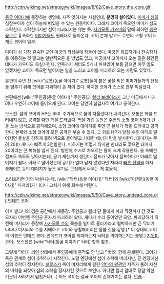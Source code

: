 http://cdn.wikimg.net/strategywiki/images/8/82/Cave_story_the_core.gif

[[동굴 이야기]]에 등장하는 생명체. 자주 잊혀지는 사실인데, '''분명히 살아있다.''' [[미미가 섬]]의 심장부이자 섬이 하늘에 떠있을 수 있는 원동력이다. 그래서 코어가 죽으면 미미가 섬도 추락한다. 추락한다지만 섬이 파괴되지는 않는 듯. [[사카모토 카즈마]]의 말에 의하면 [[붉은 꽃]]으로 흉폭화한 [[미미가]]들도 원래대로 돌아온다.
코어 본체 말고도 주변의 소형 코어 5개도 코어의 일부.

미미가 섬 가장 깊숙한 곳인 미궁의 최심부에 잠들어 있다. 미궁은 워프하거나 전송장치를 이용하는 것 말고는 일반적으론 올 방법도 없고, 미궁에서 코어까지 오는 길은 봉인된데다가 가우디도 득실거린다. 안쪽까지 셔터도 5개나 쳐져있어 보통 같으면 아무 일도 없겠지만 코어가 죽으면 벌어지는 일을 노리고 코어를 파괴하러 오는 사람도 있었다.

본편의 수년 전 [wiki:"로봇(동굴 이야기)" 로봇]들이 붉은 꽃을 먹은 미미가들과의 전쟁을 멈추기 위해 코어를 파괴하러 온 적이 있다. 하지만 코어가 스스로 전부 박살냈다.

본편에선 [wiki:"주인공(동굴 이야기)" 주인공]과 [[컬리 브레이스]]가 그냥 미궁에서 나가려다 우연히 코어에 들어오게 된다. 코어는 당연히 침입자로 여기고 공격한다.

보스전. 섬의 코어의 HP는 650. 주기적으로 물이 차올랐다가 내려간다.
보통은 핵을 드러내지 않고, 공격할 때만 핵을 드러낸다. 핵을 가린 동안은 주변의 소형 코어 5개가 탄을 쏘는 방식으로 공격해오며, 소형 코어에 대미지를 주면 곧 본체가 핵을 드러내고 공격한다. 본체와 소형 코어의 모든 공격은 부술 수 있다.
그 외로 HP가 일정 수준 이하로 떨어지면 물살을 강하게 흘려 벽으로 몰아넣고 거대한 에너지 탄을 발사한다. 대미지는 무려 20(!) 게다가 빠르게 3연발한다. 피하기는 어렵지 않지만 한대라도 맞으면 대미지 20이라는 큰 피해를 입게 된다.
방안에 수시로 차오르는 물이 크게 작용한다. 물 속에선 점프도 속도도 낮아지는데, 공기 제한까지 생긴다. 점프가 낮아서 점프하다가 아래로 떨어지기 쉽다. 아래로 떨어졌는데 공기가 얼마 남지 않았다면 차라리 [[빠른 전멸]]을 하자.
블레이드 등의 대미지가 높은 무기로 근접해서 싸우는 게 효율적.

쓰러트리면 거의 박살나는데, [wiki:"닥터(동굴 이야기)" 닥터]와 [wiki:"미저리(동굴 이야기)" 미저리]가 나타나 고치기 위해 회수해 버린다.

http://cdn.wikimg.net/strategywiki/images/5/50/Cave_story_undead_core.gif
언데드 코어.


이후 발코니의 검은 공간에서 재등장. 주인공과 컬리 단 둘에게 파괴 직전까지 간 것도 모자라 이번엔 주인공 혼자서 파괴하러 왔다. 게다가 수리 중이었던 모양. 파괴당하기 직전에 미저리가 등장해 [[사카모토 수]]의 목숨을 빌미로 물러가라고 협박하지만 곧 닥터가 나타나 미저리와 수를 지배하고 코어와 융합해버리는 몹쓸 짓을 감행.[* 이 상태의 코어의 이름은 언데드 코어. 언데드가 코어를 의미하는지 닥터를 의미하는지는 불명.] [[지못미]] 코어.. 보스전은 [wiki:"닥터(동굴 이야기)" 닥터] 항목 참조.

그렇게 닥터가 씌인 상태에서 주인공에게 흔적도 안 남고 닥터와 함께 분쇄된다. 코어가 죽은 관계로 섬이 추락하기 시작한다. 노말 엔딩에선 섬이 추락해 버리지만, 진 엔딩에선 섬의 추락이 정지한다. [[보로스]]가 죽어 미저리에게 걸린 [[악마의 왕관]]의 저주가 풀려 자신의 마력을 되찾아 섬의 추락을 정지시킨 것으로 보인다. 아니면 컬리 말대로 정말 악한 기운이 사라져서 멈췄거나(...)
어느 쪽이든 결국 코어의 존재가치는 없다. [[안습]]...
